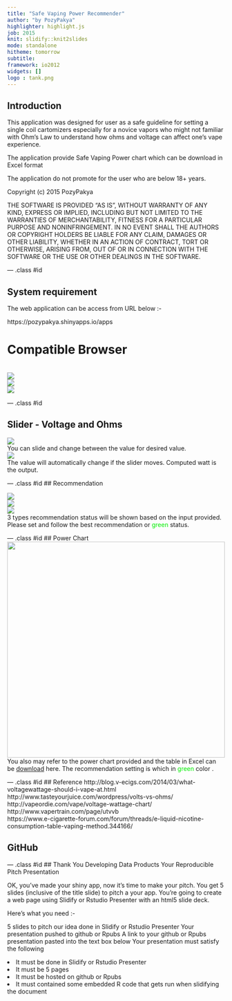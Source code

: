 ```yaml
---
title: "Safe Vaping Power Recommender"
author: "by PozyPakya"
highlighter: highlight.js
job: 2015
knit: slidify::knit2slides
mode: standalone
hitheme: tomorrow
subtitle: 
framework: io2012
widgets: []
logo : tank.png
---
```


## Introduction

This application was designed for user as a safe guideline for setting a single coil cartomizers especially for a novice vapors who might not familiar with Ohm's Law to understand how ohms and voltage can affect one's vape experience.

The application  provide Safe Vaping Power chart which can be download in Excel format

The application do not promote for the user who are below 18+ years.

Copyright (c) 2015 PozyPakya

THE SOFTWARE IS PROVIDED "AS IS", WITHOUT WARRANTY OF ANY KIND, EXPRESS OR
IMPLIED, INCLUDING BUT NOT LIMITED TO THE WARRANTIES OF MERCHANTABILITY,
FITNESS FOR A PARTICULAR PURPOSE AND NONINFRINGEMENT. IN NO EVENT SHALL THE
AUTHORS OR COPYRIGHT HOLDERS BE LIABLE FOR ANY CLAIM, DAMAGES OR OTHER
LIABILITY, WHETHER IN AN ACTION OF CONTRACT, TORT OR OTHERWISE, ARISING FROM,
OUT OF OR IN CONNECTION WITH THE SOFTWARE OR THE USE OR OTHER DEALINGS IN
THE SOFTWARE.


--- .class #id 

## System requirement

The web application can be access from URL below :-

https://pozypakya.shinyapps.io/apps

# Compatible Browser
<br>
<img src="http://www.itdonut.co.uk/sites/default/files/google-chrome-logo.png" />
<br>
<img src="http://www.vianeos.com/newsletter/images/logo_opera.jpg"/>
<br>
<img src="firefox.png"/>

--- .class #id 

## Slider - Voltage and Ohms

<img src="slider.png" />
<br>
You can slide and change between the value for desired value.
<br>
<img src="variables.png" />
<br>
The value will automatically change if the slider moves. Computed watt is the output.

--- .class #id 
## Recommendation

<img src="ok.png" />
<br>
<img src="low.png" />
<br>
<img src="danger.png" />
<br>
3 types recommendation status will be shown based on the input provided.
<br>
Please set and follow the best recommendation or <font color=\"green\" >green</font> status.


--- .class #id 
## Power Chart
<img src="table.png" width=100% height=500  />
<br>
You also may refer to the power chart provided and the table in Excel can be <a href="calculator.xlsx">download</a> here. The recommendation setting is which in <font color=\"green\" >green</font> color .


--- .class #id 
## Reference
http://blog.v-ecigs.com/2014/03/what-voltagewattage-should-i-vape-at.html
<br>
http://www.tasteyourjuice.com/wordpress/volts-vs-ohms/
<br>
http://vapeordie.com/vape/voltage-wattage-chart/
<br>
http://www.vapertrain.com/page/utvvb
<br>
https://www.e-cigarette-forum.com/forum/threads/e-liquid-nicotine-consumption-table-vaping-method.344166/

## GitHub


--- .class #id 
## Thank You
Developing Data Products
Your Reproducible Pitch Presentation

OK, you've made your shiny app, now it's time to make your pitch. You get 5 slides (inclusive of the title slide)  to pitch a your app. You're going to create a web page using Slidify or Rstudio Presenter with an html5 slide deck.

Here's what you need :-

5 slides to pitch our idea done in Slidify or Rstudio Presenter
Your presentation pushed to github or Rpubs
A link to your github or Rpubs presentation pasted into the text box below
Your presentation must satisfy the following

<li>It must be done in Slidify or Rstudio Presenter</li>
<li>It must be 5 pages</li>
<li>It must be hosted on github or Rpubs</li>
<li>It must contained some embedded R code that gets run when slidifying the document</li>


